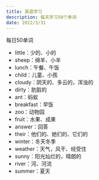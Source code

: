 ```yaml
---
title: 英语学习
description: 每天学习50个单词
date: 2022/3/31
---
```

每日50单词

- little：少的、小的
- sheep：绵羊、小羊
- lunch：午餐、午饭
- child：儿童、小孩
- cloudy：阴天的、多云的，浑浊的
- dirty：肮脏的
- ant：蚂蚁
- breakfast：早饭
- zoo：动物园
- fruit：水果、成果
- answer：回答
- their：他们的、她们的、它们的
- winter：冬天冬季
- weather：天气，风干、经受住
- sunny：阳光灿烂的，晴朗的
- river：河、河流
- summer：夏天
